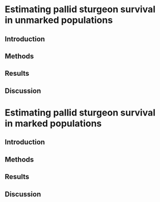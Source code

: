 
# Estimating pallid sturgeon survival in unmarked populations

## Introduction

## Methods

## Results

## Discussion


# Estimating pallid sturgeon survival in marked populations

## Introduction

## Methods

## Results

## Discussion
